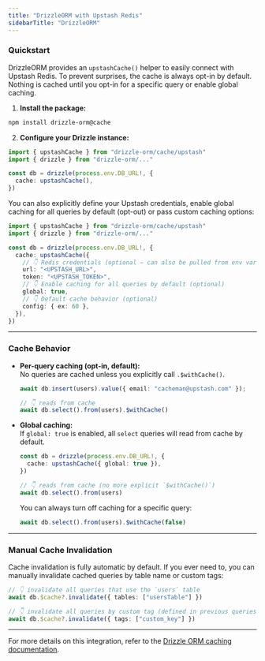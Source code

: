 ```yaml
---
title: "DrizzleORM with Upstash Redis"
sidebarTitle: "DrizzleORM"
---
```


### Quickstart

DrizzleORM provides an `upstashCache()` helper to easily connect with Upstash Redis. To prevent surprises, the cache is always opt-in by default. Nothing is cached until you opt-in for a specific query or enable global caching.

1. **Install the package:**
```bash
npm install drizzle-orm@cache
```

2. **Configure your Drizzle instance:**
```ts
import { upstashCache } from "drizzle-orm/cache/upstash"
import { drizzle } from "drizzle-orm/..."

const db = drizzle(process.env.DB_URL!, {
  cache: upstashCache(),
})
```

You can also explicitly define your Upstash credentials, enable global caching for all queries by default (opt-out) or pass custom caching options:

```ts
import { upstashCache } from "drizzle-orm/cache/upstash"
import { drizzle } from "drizzle-orm/..."

const db = drizzle(process.env.DB_URL!, {
  cache: upstashCache({
    // 👇 Redis credentials (optional — can also be pulled from env vars)
    url: "<UPSTASH_URL>",
    token: "<UPSTASH_TOKEN>",
    // 👇 Enable caching for all queries by default (optional)
    global: true,
    // 👇 Default cache behavior (optional)
    config: { ex: 60 },
  }),
})
```

---

### Cache Behavior

- **Per-query caching (opt-in, default):**  
  No queries are cached unless you explicitly call `.$withCache()`.

  ```ts
  await db.insert(users).value({ email: "cacheman@upstash.com" });

  // 👇 reads from cache
  await db.select().from(users).$withCache()
  ```

- **Global caching:**  
  If `global: true` is enabled, all `select` queries will read from cache by default.

  ```ts
  const db = drizzle(process.env.DB_URL!, {
    cache: upstashCache({ global: true }),
  })

  // 👇 reads from cache (no more explicit `$withCache()`)
  await db.select().from(users)
  ```

  You can always turn off caching for a specific query:

  ```ts
  await db.select().from(users).$withCache(false)
  ```

---

### Manual Cache Invalidation

Cache invalidation is fully automatic by default. If you ever need to, you can manually invalidate cached queries by table name or custom tags:

```ts
// 👇 invalidate all queries that use the `users` table
await db.$cache?.invalidate({ tables: ["usersTable"] })

// 👇 invalidate all queries by custom tag (defined in previous queries)
await db.$cache?.invalidate({ tags: ["custom_key"] })
```

---

For more details on this integration, refer to the [Drizzle ORM caching documentation](https://cache.drizzle-orm-fe.pages.dev/docs/cache).
